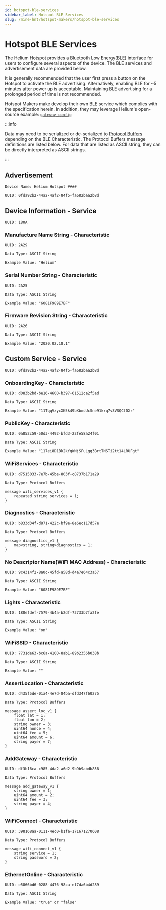 ```yaml
---
id: hotspot-ble-services
sidebar_label: Hotspot BLE Services
slug: /mine-hnt/hotspot-makers/hotspot-ble-services
---
```



# Hotspot BLE Services

The Helium Hotspot provides a Bluetooth Low Energy\(BLE\) interface for users to
configure several aspects of the device. The BLE services and advertisement data
are provided below.

It is generally recommended that the user first press a button on the Hotspot to
activate the BLE advertising. Alternatively, enabling BLE for ~5 minutes after
power up is acceptable. Maintaining BLE advertising for a prolonged period of time
is not recommended.

Hotspot Makers make develop their own BLE service which complies with the
specification herein. In addition, they may leverage Helium's open-source
example: [`gateway-config`](https://github.com/helium/gateway-config)

:::info

Data may need to be serialized or de-serialized to
[Protocol Buffers](https://developers.google.com/protocol-buffers) depending on
the BLE Characteristic. The Protocol Buffers message definitions are listed
below. For data that are listed as ASCII string, they can be directly
interpreted as ASCII strings.

:::

## **Advertisement**

`Device Name: Helium Hotspot ####`

`UUID: 0fda92b2-44a2-4af2-84f5-fa682baa2b8d`

## Device Information - Service

`UUID: 180A`

### Manufacture Name String - Characteristic

`UUID: 2A29`

`Data Type: ASCII String`

`Example Value: "Helium"`

### Serial Number String - Characteristic

`UUID: 2A25`

`Data Type: ASCII String`

`Example Value: "6081F989E7BF"`

### Firmware Revision String - Characteristic

`UUID: 2A26`

`Data Type: ASCII String`

`Example Value: "2020.02.18.1"`

## Custom Service - Service

`UUID: 0fda92b2-44a2-4af2-84f5-fa682baa2b8d`

### OnboardingKey - Characteristic

`UUID: d083b2bd-be16-4600-b397-61512ca2f5ad`

`Data Type: ASCII String`

`Example Value: "11TqqVzycXK5k49bXbmcUcSne91krq7v3VSQCfDXr"`

### PublicKey - Characteristic

`UUID: 0a852c59-50d3-4492-bfd3-22fe58a24f01`

`Data Type: ASCII String`

`Example Value: "117ei8D1Bk2kYqWNjSFuLgg3BrtTNSTi2tt14LRUFgt"`

### WiFiServices - Characteristic

`UUID: d7515033-7e7b-45be-803f-c8737b171a29`

`Data Type: Protocol Buffers`

```text
message wifi_services_v1 {
    repeated string services = 1;
}
```

### Diagnostics - Characteristic

`UUID: b833d34f-d871-422c-bf9e-8e6ec117d57e`

`Data Type: Protocol Buffers`

```text
message diagnostics_v1 {
    map<string, string>diagnostics = 1;
}
```

### No Descriptor Name\(WiFi MAC Address\) - Characteristic

`UUID: 9c4314f2-8a0c-45fd-a58d-d4a7e64c3a57`

`Data Type: ASCII String`

`Example Value: "6081F989E7BF"`

### Lights - Characteristic

`UUID: 180efdef-7579-4b4a-b2df-72733b7fa2fe`

`Data Type: ASCII String`

`Example Value: "on"`

### WiFiSSID - Characteristic

`UUID: 7731de63-bc6a-4100-8ab1-89b2356b038b`

`Data Type: ASCII String`

`Example Value: ""`

### AssertLocation - Characteristic

`UUID: d435f5de-01a4-4e7d-84ba-dfd347f60275`

`Data Type: Protocol Buffers`

```text
message assert_loc_v1 {
    float lat = 1;
    float lon = 2;
    string owner = 3;
    uint64 nonce = 4;
    uint64 fee = 5;
    uint64 amount = 6;
    string payer = 7;
}
```

### AddGateway - Characteristic

`UUID: df3b16ca-c985-4da2-a6d2-9b9b9abdb858`

`Data Type: Protocol Buffers`

```text
message add_gateway_v1 {
    string owner = 1;
    uint64 amount = 2;
    uint64 fee = 3;
    string payer = 4;
}
```

### WiFiConnect - Characteristic

`UUID: 398168aa-0111-4ec0-b1fa-171671270608`

`Data Type: Protocol Buffers`

```text
message wifi_connect_v1 {
    string service = 1;
    string password = 2;
}
```

### EthernetOnline - Characteristic

`UUID: e5866bd6-0288-4476-98ca-ef7da6b4d289`

`Data Type: ASCII String`

`Example Value: "true" or "false"`
